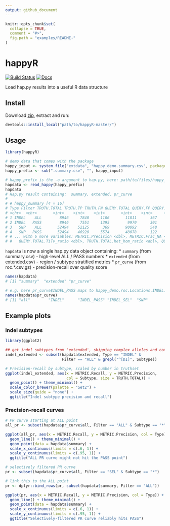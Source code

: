 ```yaml
---
output: github_document
---
```



```r
knitr::opts_chunk$set(
  collapse = TRUE,
  comment = "#>",
  fig.path = "examples/README-"
)
```

# happyR
[![Build Status](https://ukch-prd-jnks01.illumina.com/buildStatus/icon?job=happyR/master)](https://ukch-prd-jnks01.illumina.com/job/happyR/job/master/)
[![Docs](https://img.shields.io/badge/docs-latest-blue.svg)](https://git.illumina.com/pages/bmoore1/happyR)

Load hap.py results into a useful R data structure

## Install

Download [zip](https://git.illumina.com/bmoore1/happyR/archive/master.zip), extract and run:

```r
devtools::install_local("path/to/happyR-master/")
```

## Usage

```r
library(happyR)

# demo data that comes with the package
happy_input <- system.file("extdata", "happy_demo.summary.csv", package = "happyR")
happy_prefix <- sub(".summary.csv", "", happy_input)

# happy_prefix is the -o argument to hap.py, here: path/to/files/happy_demo
hapdata <- read_happy(happy_prefix)
hapdata
# Hap.py result containing:  summary, extended, pr_curve 
# 
# # happy_summary [4 × 16]
# Type Filter TRUTH.TOTAL TRUTH.TP TRUTH.FN QUERY.TOTAL QUERY.FP QUERY.UNK FP.gt METRIC.Recall
# <chr>  <chr>       <int>    <int>    <int>       <int>    <int>     <int> <int>         <dbl>
# 1 INDEL    ALL        8946     7840     1106       11811      367      3494    46      0.876369
# 2 INDEL   PASS        8946     7551     1395        9970      301      1944    31      0.844064
# 3   SNP    ALL       52494    52125      369       90092      548     37383   107      0.992971
# 4   SNP   PASS       52494    46920     5574       48078      122      1014     8      0.893816
# # ... with 6 more variables: METRIC.Precision <dbl>, METRIC.Frac_NA <dbl>, TRUTH.TOTAL.TiTv_ratio <dbl>,
# #   QUERY.TOTAL.TiTv_ratio <dbl>, TRUTH.TOTAL.het_hom_ratio <dbl>, QUERY.TOTAL.het_hom_ratio <dbl>
```

`hapdata` is now a single hap.py data object containing:
* `summary` (from summary.csv) - high-level ALL / PASS numbers
* `extended` (from extended.csv) - region / subtype stratified metrics
* `pr_curve` (from roc.*.csv.gz) - precision-recall over quality score

```r
names(hapdata)
# [1] "summary"  "extended" "pr_curve"

# e.g. here pr_curve$INDEL_PASS maps to happy_demo.roc.Locations.INDEL.PASS.csv.gz
names(hapdata$pr_curve)
# [1] "all"        "INDEL"      "INDEL_PASS" "INDEL_SEL"  "SNP"        "SNP_PASS"   "SNP_SEL"   
```

## Example plots

### Indel subtypes
```r
library(ggplot2)

## get indel subtypes from 'extended', skipping complex alleles and combined
indel_extended <- subset(hapdata$extended, Type == "INDEL" & 
                         Filter == "ALL" & grepl("^[DI]", Subtype))

# Precision-recall by subtype, scaled by number in truthset
ggplot(indel_extended, aes(x = METRIC.Recall, y = METRIC.Precision, 
                           col = Subtype, size = TRUTH.TOTAL)) +
  geom_point() + theme_minimal() + 
  scale_color_brewer(palette = "Set2") +
  scale_size(guide = "none") +
  ggtitle("Indel subtype precision and recall")
```


### Precision-recall curves
```r
# PR curve starting at ALL point
all_pr <- subset(hapdata$pr_curve$all, Filter == "ALL" & Subtype == "*")

ggplot(all_pr, aes(x = METRIC.Recall, y = METRIC.Precision, col = Type)) +
  geom_line() + theme_minimal() +
  geom_point(data = hapdata$summary) +
  scale_x_continuous(limits = c(.6, 1)) +
  scale_y_continuous(limits = c(.95, 1)) +
  ggtitle("ALL PR curve might not hit the PASS point")
```

```r
# selectively filtered PR curve
pr <- subset(hapdata$pr_curve$all, Filter == "SEL" & Subtype == "*")

# link this to the ALL point
pr <- dplyr::bind_rows(pr, subset(hapdata$summary, Filter == "ALL"))

ggplot(pr, aes(x = METRIC.Recall, y = METRIC.Precision, col = Type)) +
  geom_line() + theme_minimal() +
  geom_point(data = hapdata$summary) +
  scale_x_continuous(limits = c(.6, 1)) +
  scale_y_continuous(limits = c(.95, 1)) +
  ggtitle("Selectively-filtered PR curve reliably hits PASS")

```

